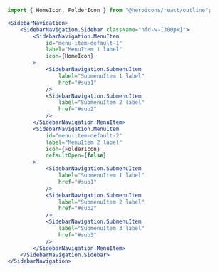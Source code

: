 
<NewfoldRoot>
    <SidebarNavigation>
        <SidebarNavigation.Sidebar className="nfd-w-[300px]">
            <SidebarNavigation.MenuItem
                id="menu-item-default-1"
                label="MenuItem 1 label"
                icon={HomeIcon}
            >
                <SidebarNavigation.SubmenuItem
                    label="SubmenuItem 1 label"
                    href="#sub1"
                />
                <SidebarNavigation.SubmenuItem
                    label="SubmenuItem 2 label"
                    href="#sub2"
                />
            </SidebarNavigation.MenuItem>
            <SidebarNavigation.MenuItem
                id="menu-item-default-2"
                label="MenuItem 2 label"
                icon={FolderIcon}
                defaultOpen={false}
            >
                <SidebarNavigation.SubmenuItem
                    label="SubmenuItem 1 label"
                    href="#sub1"
                />
                <SidebarNavigation.SubmenuItem
                    label="SubmenuItem 2 label"
                    href="#sub2"
                />
                <SidebarNavigation.SubmenuItem
                    label="SubmenuItem 3 label"
                    href="#sub3"
                />
            </SidebarNavigation.MenuItem>
        </SidebarNavigation.Sidebar>
    </SidebarNavigation>
</NewfoldRoot>

```jsx
import { HomeIcon, FolderIcon } from "@heroicons/react/outline";

<SidebarNavigation>
    <SidebarNavigation.Sidebar className="nfd-w-[300px]">
        <SidebarNavigation.MenuItem
            id="menu-item-default-1"
            label="MenuItem 1 label"
            icon={HomeIcon}
        >
            <SidebarNavigation.SubmenuItem
                label="SubmenuItem 1 label"
                href="#sub1"
            />
            <SidebarNavigation.SubmenuItem
                label="SubmenuItem 2 label"
                href="#sub2"
            />
        </SidebarNavigation.MenuItem>
        <SidebarNavigation.MenuItem
            id="menu-item-default-2"
            label="MenuItem 2 label"
            icon={FolderIcon}
            defaultOpen={false}
        >
            <SidebarNavigation.SubmenuItem
                label="SubmenuItem 1 label"
                href="#sub1"
            />
            <SidebarNavigation.SubmenuItem
                label="SubmenuItem 2 label"
                href="#sub2"
            />
            <SidebarNavigation.SubmenuItem
                label="SubmenuItem 3 label"
                href="#sub3"
            />
        </SidebarNavigation.MenuItem>
    </SidebarNavigation.Sidebar>
</SidebarNavigation>
```
